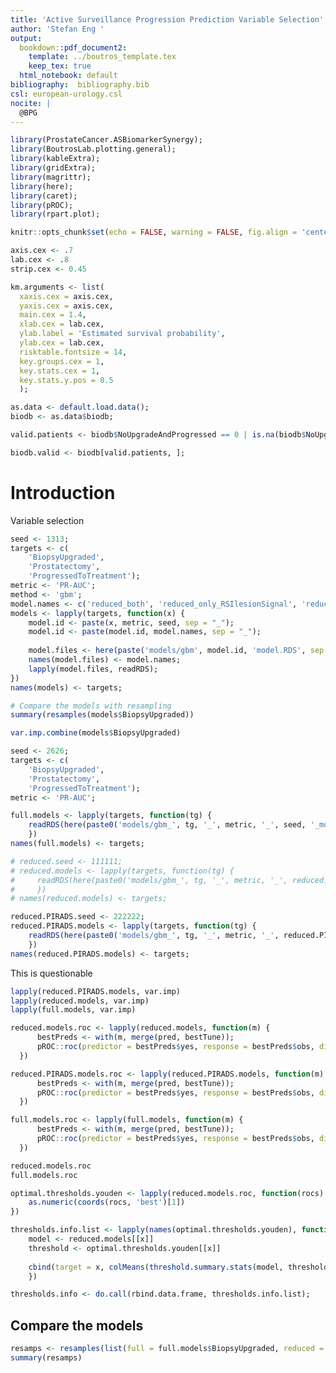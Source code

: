 ```yaml
---
title: 'Active Surveillance Progression Prediction Variable Selection'
author: 'Stefan Eng '
output:
  bookdown::pdf_document2:
    template: ../boutros_template.tex
    keep_tex: true
  html_notebook: default
bibliography:  bibliography.bib
csl: european-urology.csl
nocite: |
  @BPG
---
```


```r
library(ProstateCancer.ASBiomarkerSynergy);
library(BoutrosLab.plotting.general);
library(kableExtra);
library(gridExtra);
library(magrittr);
library(here);
library(caret);
library(pROC);
library(rpart.plot);

knitr::opts_chunk$set(echo = FALSE, warning = FALSE, fig.align = 'center', out.width = '60%', fig.pos = 'H');

axis.cex <- .7
lab.cex <- .8
strip.cex <- 0.45

km.arguments <- list(
  xaxis.cex = axis.cex,
  yaxis.cex = axis.cex,
  main.cex = 1.4,
  xlab.cex = lab.cex,
  ylab.label = 'Estimated survival probability',
  ylab.cex = lab.cex,
  risktable.fontsize = 14,
  key.groups.cex = 1,
  key.stats.cex = 1,
  key.stats.y.pos = 0.5
  );

as.data <- default.load.data();
biodb <- as.data$biodb;

valid.patients <- biodb$NoUpgradeAndProgressed == 0 | is.na(biodb$NoUpgradeAndProgressed);

biodb.valid <- biodb[valid.patients, ];
```

# Introduction
Variable selection

```r
seed <- 1313;
targets <- c(
    'BiopsyUpgraded',
    'Prostatectomy',
    'ProgressedToTreatment');
metric <- 'PR-AUC';
method <- 'gbm';
model.names <- c('reduced_both', 'reduced_only_RSIlesionSignal', 'reduced_only_RSIlesionPIRADS');
models <- lapply(targets, function(x) {
    model.id <- paste(x, metric, seed, sep = "_");
    model.id <- paste(model.id, model.names, sep = "_");
  
    model.files <- here(paste('models/gbm', model.id, 'model.RDS', sep = "_"));  
    names(model.files) <- model.names;
    lapply(model.files, readRDS);
})
names(models) <- targets;

# Compare the models with resampling
summary(resamples(models$BiopsyUpgraded))

var.imp.combine(models$BiopsyUpgraded)
```

```r
seed <- 2626;
targets <- c(
    'BiopsyUpgraded',
    'Prostatectomy',
    'ProgressedToTreatment');
metric <- 'PR-AUC';

full.models <- lapply(targets, function(tg) {
    readRDS(here(paste0('models/gbm_', tg, '_', metric, '_', seed, '_model.RDS')))
    })
names(full.models) <- targets;

# reduced.seed <- 111111;
# reduced.models <- lapply(targets, function(tg) {
#     readRDS(here(paste0('models/gbm_', tg, '_', metric, '_', reduced.seed, '_model.RDS')))
#     })
# names(reduced.models) <- targets;

reduced.PIRADS.seed <- 222222;
reduced.PIRADS.models <- lapply(targets, function(tg) {
    readRDS(here(paste0('models/gbm_', tg, '_', metric, '_', reduced.PIRADS.seed, '_model.RDS')))
    })
names(reduced.PIRADS.models) <- targets;
```

This is questionable
```r
lapply(reduced.PIRADS.models, var.imp)
lapply(reduced.models, var.imp)
lapply(full.models, var.imp)
```

```r
reduced.models.roc <- lapply(reduced.models, function(m) {
      bestPreds <- with(m, merge(pred, bestTune));
      pROC::roc(predictor = bestPreds$yes, response = bestPreds$obs, direction = '<', levels = c('no', 'yes'));
  })

reduced.PIRADS.models.roc <- lapply(reduced.PIRADS.models, function(m) {
      bestPreds <- with(m, merge(pred, bestTune));
      pROC::roc(predictor = bestPreds$yes, response = bestPreds$obs, direction = '<', levels = c('no', 'yes'));
  })

full.models.roc <- lapply(full.models, function(m) {
      bestPreds <- with(m, merge(pred, bestTune));
      pROC::roc(predictor = bestPreds$yes, response = bestPreds$obs, direction = '<', levels = c('no', 'yes'));
  })

reduced.models.roc
full.models.roc

optimal.thresholds.youden <- lapply(reduced.models.roc, function(rocs) {
    as.numeric(coords(rocs, 'best')[1])
})

thresholds.info.list <- lapply(names(optimal.thresholds.youden), function(x) {
    model <- reduced.models[[x]]
    threshold <- optimal.thresholds.youden[[x]]
    
    cbind(target = x, colMeans(threshold.summary.stats(model, threshold), na.rm = TRUE))
    })

thresholds.info <- do.call(rbind.data.frame, thresholds.info.list);
```


## Compare the models
```r
resamps <- resamples(list(full = full.models$BiopsyUpgraded, reduced = reduced.PIRADS.models$BiopsyUpgraded))
summary(resamps)
```

